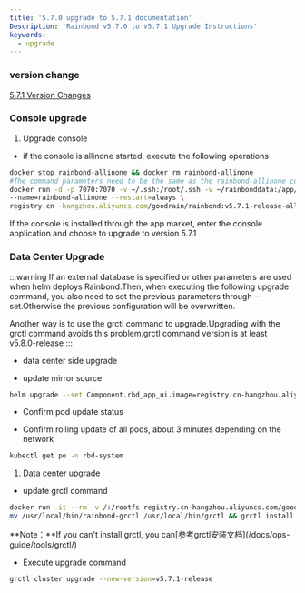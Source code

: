 ```yaml
---
title: '5.7.0 upgrade to 5.7.1 documentation'
Description: 'Rainbond v5.7.0 to v5.7.1 Upgrade Instructions'
keywords:
  - upgrade
---
```



### version change

[5.7.1 Version Changes](/community/change/5.7.1)

### Console upgrade

<Tabs groupId="upgrade">
  <TabItem value="Basic Edition" label="Basic Edition">

1. Upgrade console

- if the console is allinone started, execute the following operations

```bash
docker stop rainbond-allinone && docker rm rainbond-allinone
#The command parameters need to be the same as the rainbond-allinone container that was started before
docker run -d -p 7070:7070 -v ~/.ssh:/root/.ssh -v ~/rainbonddata:/app/data \
--name=rainbond-allinone --restart=always \
registry.cn -hangzhou.aliyuncs.com/goodrain/rainbond:v5.7.1-release-allinone
```

If the console is installed through the app market, enter the console application and choose to upgrade to version 5.7.1
</TabItem>
</Tabs>

### Data Center Upgrade

<Tabs groupId="upgrade">
  <TabItem value="helm" label="helm" default>

:::warning
If an external database is specified or other parameters are used when helm deploys Rainbond.Then, when executing the following upgrade command, you also need to set the previous parameters through --set.Otherwise the previous configuration will be overwritten.

Another way is to use the grctl command to upgrade.Upgrading with the grctl command avoids this problem.grctl command version is at least v5.8.0-release
:::

- data center side upgrade

- update mirror source

```bash
helm upgrade --set Component.rbd_app_ui.image=registry.cn-hangzhou.aliyuncs. com/goodrain/rainbond:v5.7.1-release-allinone --set operator.image.tag=v5.7.1-release --set Cluster.installVersion=v5.7.1-release rainbond rainbond/rainbond-cluster -n rbd-system
```

- Confirm pod update status

- Confirm rolling update of all pods, about 3 minutes depending on the network

```bash
kubectl get po -n rbd-system 
```

  </TabItem>

<TabItem value="Basic Edition" label="Basic Edition">

1. Data center upgrade

- update grctl command

```bash
docker run -it --rm -v /:/rootfs registry.cn-hangzhou.aliyuncs.com/goodrain/rbd-grctl:v5.7.1- release copy
mv /usr/local/bin/rainbond-grctl /usr/local/bin/grctl && grctl install
```

**Note：**If you can't install grctl, you can[参考grctl安装文档](/docs/ops- guide/tools/grctl/)

- Execute upgrade command

```bash
grctl cluster upgrade --new-version=v5.7.1-release
```

  </TabItem>
</Tabs>
      

